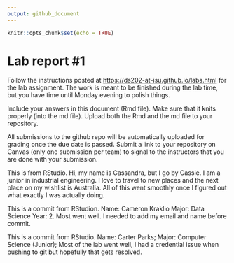 ```yaml
---
output: github_document
---
```


<!-- README.md is generated from README.Rmd. Please edit the README.Rmd file -->

```r
knitr::opts_chunk$set(echo = TRUE)
```

# Lab report #1

Follow the instructions posted at <https://ds202-at-isu.github.io/labs.html> for the lab assignment. The work is meant to be finished during the lab time, but you have time until Monday evening to polish things.

Include your answers in this document (Rmd file). Make sure that it knits properly (into the md file). Upload both the Rmd and the md file to your repository.

All submissions to the github repo will be automatically uploaded for grading once the due date is passed. Submit a link to your repository on Canvas (only one submission per team) to signal to the instructors that you are done with your submission.


This is from RStudio. Hi, my name is Cassandra, but I go by Cassie. I am a junior in industrial engineering. I love to travel to new places and the next place on my wishlist is Australia. All of this went smoothly once I figured out what exactly I was actually doing.

This is a commit from RStudion. Name: Cameron Kraklio Major: Data Science Year: 2. Most went well. I needed to add my email and name before commit.

This is a commit from RStudio. Name: Carter Parks; Major: Computer Science (Junior); Most of the lab went well, I had a credential issue when pushing to git but hopefully that gets resolved.

